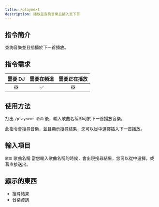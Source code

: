 ```yaml
---
title: /playnext
description: 播放並查詢音樂且插入至下首
---
```


## 指令簡介
<Info>
查詢音樂並且插播於下一首播放。
</Info>

## 指令需求
| 需要 DJ |	需要在頻道 | 需要正在播放 |
| :-----: | :-------: | :---------: |
|   ❎   |    ✅     |     ❎      |

## 使用方法
打出 `/playnext 歌曲` 後，輸入歌曲名稱即可於下一首播放音樂。

此指令會搜尋音樂，並且顯示搜尋結果，您可以從中選擇插入下一首播放。

## 輸入項目
`歌曲` 歌曲名稱
<Info>
當您輸入歌曲名稱的時候，會出現搜尋結果，您可以從中選擇，或著直接送出。
</Info>

## 顯示的東西
- 搜尋結果
- 音樂資訊